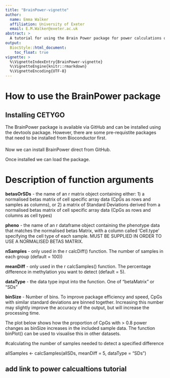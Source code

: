 ```yaml
---
title: "BrainPower-vignette"
author:
  name: Emma Walker
  affiliation: University of Exeter
  email: E.M.Walker@exeter.ac.uk
abstract: >
  A tutorial for using the Brain Power package for power calculations of cell type specific array data
output: 
  BiocStyle::html_document:
    toc_float: true
vignette: >
  %\VignetteIndexEntry{BrainPower-vignette}
  %\VignetteEngine{knitr::rmarkdown}
  %\VignetteEncoding{UTF-8}
---
```


# How to use the BrainPower package

## Installing CETYGO

The BrainPower package is available via GitHub
and can be installed using the devtools package. However, there are some 
pre-requistite packages that need to be installed from Bioconductor first.

#### 


Now we can install BrainPower direct from GitHub.


Once installed we can load the package.


# Description of function arguments

**betasOrSDs** - the name of an r matrix object containing either:
  1) a normalised betas matrix of cell specific array data (CpGs as rows and samples as columns), or 
  2) a matrix of Standard Deviations derived from a normalised betas matrix of cell specific array data (CpGs as rows and columns as cell types)

**pheno** - the name of an r dataframe object containing the phenotype data that matches the normalised betas Matrix, with a column called 'Cell.type' specifying the cell type of each sample. MUST BE SUPPLIED IN ORDER TO USE A NORMALISED BETAS MATRIX.

**nSamples** - only used in the r calcDiff() function. The number of samples in each group (default = 100))

**meanDiff** - only used in the r calcSamples() function. The percentage difference in methylation you want to detect (default = 5).

**dataType** - the data type input into the function. One of "betaMatrix" or "SDs"

**binSize** - Number of bins. To improve package efficiency and speed, CpGs with similar standard deviations are binned together. Increasing this number may slightly improve the accuracy of the output, but will increase the processing time. 

The plot below shows how the proportion of CpGs with > 0.8 power changes as binSize increases in the included sample data. The function binPlot() can be used to visualise this in other datasets. 




#calculating the number of samples needed to detect a specified difference 

allSamples <- calcSamples(allSDs, meanDiff = 5, dataType = "SDs")


## add link to power calcualtions tutorial


